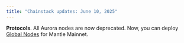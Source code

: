 ```yaml
---
title: "Chainstack updates: June 10, 2025"
---
```

**Protocols**. All Aurora nodes are now deprecated. Now, you can deploy [Global Nodes](/docs/global-elastic-node) for Mantle Mainnet.
